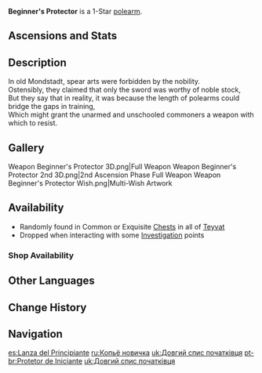 {{Weapon Infobox
|id             = 13101

|image          = <gallery>
Weapon Beginner's Protector.png|Base
Weapon Beginner's Protector 2nd.png|2nd Ascension
</gallery>|type           = Polearm
|series         = 1-Star
|releaseDate    = 2020-09-28
|rarity         = 1
|base_atk       = 23
|obtain         = Chests
|obtain2        = Investigation
|obtain3        = Shops
|obtain4        = Default
}}
{{Description|A polearm as straight as a flag pole. Well suited to most combat situations, it has an imposing presence when swung.}}
'''Beginner's Protector''' is a 1-Star [[polearm]].

==Ascensions and Stats==
{{Weapon Ascensions and Stats
|ascendMat1 = Fetters of the Dandelion Gladiator
|ascendMat2 = Chains of the Dandelion Gladiator
|ascendMat3 = Shackles of the Dandelion Gladiator
|bossMat1   = Chaos Device
|bossMat2   = Chaos Circuit
|commonMat1 = Divining Scroll
|commonMat2 = Sealed Scroll
}}

==Description==
In old Mondstadt, spear arts were forbidden by the nobility.<br />
Ostensibly, they claimed that only the sword was worthy of noble stock,<br />
But they say that in reality, it was because the length of polearms could bridge the gaps in training,<br />
Which might grant the unarmed and unschooled commoners a weapon with which to resist.

==Gallery==
<gallery hideaddbutton="true" captionalign="center">
Weapon Beginner's Protector 3D.png|Full Weapon
Weapon Beginner's Protector 2nd 3D.png|2nd Ascension Phase Full Weapon
Weapon Beginner's Protector Wish.png|Multi-Wish Artwork
</gallery>

==Availability==
*Randomly found in Common or Exquisite [[Chests]] in all of [[Teyvat]]
*Dropped when interacting with some [[Investigation]] points

===Shop Availability===
{{Shop Availability}}

==Other Languages==
{{Other Languages
|en      = Beginner's Protector
|zhs     = 新手长枪
|zhs_rm  = Xīnshǒu Chángqiāng
|zht     = 新手長槍
|zht_rm  = Xīnshǒu Chángqiāng
|zh_tl   = Beginner's Long Spear
|ja      = 新米の長槍
|ja_rm   = Shinmai-no Nagayari
|ja_tl   = Beginner's Long Spear
|ko      = 초보자의 장창
|ko_rm   = Choboja-ui Jangchang
|ko_tl   = Beginner's Long Spear
|es      = Lanza del Principiante
|es_tl   = Beginner's Spear
|fr      = Lance du débutant
|fr_tl   = Beginner's Spear
|ru      = Копьё новичка
|ru_tl   = Beginner's Spear
|th      = Beginner's Protector
|vi      = Thương Tân Thủ
|vi_tl   = Beginner Spear
|de      = Anfängerlanze
|de_tl   = Beginner Lance
|id      = Beginner's Protector
|pt      = Protetor de Iniciante
|pt_tl   = Beginner Protector
}}

==Change History==
{{Change History|1.0}}

==Navigation==
{{Weapons by Series Navbox|series=1-Star}}
{{Weapon Navbox|type=Polearms}}

[[es:Lanza del Principiante]]
[[ru:Копьё новичка]]
[[uk:Довгий спис початківця]]
[[pt-br:Protetor de Iniciante]]
[[uk:Довгий спис початківця]]